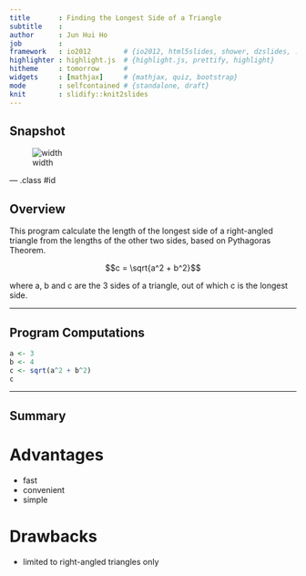 ```yaml
---
title       : Finding the Longest Side of a Triangle
subtitle    : 
author      : Jun Hui Ho
job         : 
framework   : io2012        # {io2012, html5slides, shower, dzslides, ...}
highlighter : highlight.js  # {highlight.js, prettify, highlight}
hitheme     : tomorrow      # 
widgets     : [mathjax]     # {mathjax, quiz, bootstrap}
mode        : selfcontained # {standalone, draft}
knit        : slidify::knit2slides
---
```


## Snapshot
![width](screenshot.png)

--- .class #id 

## Overview
This program calculate the length of the longest side of a right-angled triangle from the lengths of the other two sides, based on Pythagoras Theorem.

$$c = \sqrt{a^2 + b^2}$$

where a, b and c are the 3 sides of a triangle, out of which c is the longest side.

---

## Program Computations
```r
a <- 3
b <- 4
c <- sqrt(a^2 + b^2)
c
```

---

## Summary
# Advantages
- fast
- convenient
- simple

# Drawbacks
- limited to right-angled triangles only


